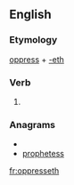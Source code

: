 ==English==

===Etymology===
[[oppress]] + [[-eth]]

===Verb===
{{en-verb form}}

# {{archaic third-person singular of|oppress}}

===Anagrams===
* {{alphagram|eehopprsst}}
* [[prophetess#English|prophetess]]

[[fr:oppresseth]]